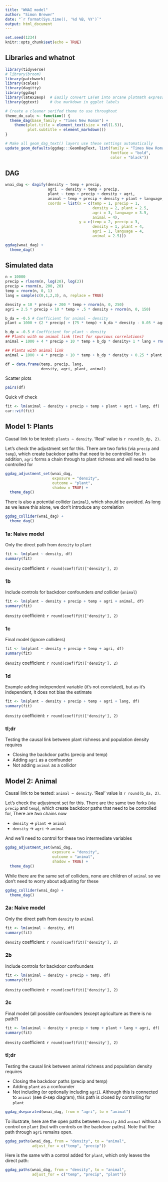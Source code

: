 ```yaml
---
title: "WNAI model"
author: "Simon Brewer"
date: "`r format(Sys.time(), '%d %B, %Y')`"
output: html_document
---
```


```r
set.seed(1234)
knitr::opts_chunk$set(echo = TRUE)
```

## Libraries and whatnot

```r
library(tidyverse)
# library(broom)
library(patchwork)
library(scales)
library(dagitty)
library(ggdag)
library(latex2exp)  # Easily convert LaTeX into arcane plotmath expressions
library(ggtext)     # Use markdown in ggplot labels

# Create a cleaner serifed theme to use throughout
theme_do_calc <- function() {
  theme_dag(base_family = "Times New Roman") +
    theme(plot.title = element_text(size = rel(1.5)),
          plot.subtitle = element_markdown())
}

# Make all geom_dag_text() layers use these settings automatically
update_geom_defaults(ggdag:::GeomDagText, list(family = "Times New Roman", 
                                               fontface = "bold",
                                               color = "black"))
```

## DAG

```r
wnai_dag <- dagify(density ~ temp + precip,
                   agri  ~ density + temp + precip,
                   plant ~ temp + precip + density + agri,
                   animal ~ temp + precip + density + plant + language,
                   coords = list(x = c(temp = 1, precip = 1, 
                                       density = 2, plant = 2.5,
                                       agri = 3, language = 3.5,
                                       animal = 4),
                                 y = c(temp = 2, precip = 3, 
                                       density = 1, plant = 4,
                                       agri = 1, language = 4,
                                       animal = 2.5)))

ggdag(wnai_dag) +
  theme_dag()
```

## Simulated data

```r
n = 10000
precip = rlnorm(n, log(20), log(2))
precip = rnorm(n, 200, 20)
temp = rnorm(n, 0, 1)
lang = sample(c(0,1,2,3), n, replace = TRUE)
```

```r
density = 10 * precip + 200 * temp + rnorm(n, 0, 250)
agri = 2.5 * precip + 10 * temp + .5 * density + rnorm(n, 0, 150)

b_da = -0.5 # Coefficient for animal ~ density
plant = 1000 + (2 * precip) + (75 * temp) + b_da * density - 0.05 * agri  + rnorm(n, 0, 50)

b_dp = -0.5 # Coefficient for plant ~ density
## Plants with no animal link (test for spurious correlations)
animal = 1000 + 4 * precip + 10 * temp + b_dp * density+ 1 * lang + rnorm(n, 0, 50)

## Plants with animal link
animal = 1000 + 4 * precip + 10 * temp + b_dp * density + 0.25 * plant + 1 * lang + rnorm(n, 0, 50)

```

```r
df = data.frame(temp, precip, lang, 
                density, agri, plant, animal)
```

Scatter plots

```r
pairs(df)
```

Quick vif check

```r
fit <- lm(animal ~ density + precip + temp + plant + agri + lang, df)
car::vif(fit)
```

## Model 1: Plants

Causal link to be tested: `plants ~ density`. 'Real' value is `r round(b_dp, 2)`.

Let's check the adjustment set for this. There are two forks (via `precip` and `temp`), which create backdoor paths that need to be controlled for. In addition, `agri` forms a chain through to plant richness and will need to be controlled for

```r
ggdag_adjustment_set(wnai_dag, 
                     exposure = "density",
                     outcome = "plant",
                     shadow = TRUE) +
  theme_dag()
```

There is also a potential collider (`animal`), which should be avoided. As long as we leave this alone, we don't introduce any correlation

```r
ggdag_collider(wnai_dag) +
  theme_dag()
```


### 1a: Naive model

Only the direct path from `density` to `plant`

```r
fit <- lm(plant ~ density, df)
summary(fit)
```

`density` coefficient: `r round(coef(fit)['density'], 2)`

### 1b

Include controls for backdoor confounders *and* collider (`animal`)

```r
fit <- lm(plant ~ density + precip + temp + agri + animal, df)
summary(fit)
```

`density` coefficient: `r round(coef(fit)['density'], 2)`

### 1c

Final model (ignore colliders)

```r
fit <- lm(plant ~ density + precip + temp + agri, df)
summary(fit)
```

`density` coefficient: `r round(coef(fit)['density'], 2)`

### 1d

Example adding independent variable (it's not correlated), but as it's independent, it does not bias the estimate

```r
fit <- lm(plant ~ density + precip + temp + agri + lang, df)
summary(fit)
```

`density` coefficient: `r round(coef(fit)['density'], 2)`

### tl;dr

Testing the causal link between plant richness and population density requires

- Closing the backdoor paths (precip and temp)
- Adding `agri` as a confounder
- Not adding `animal` as a collidor

## Model 2: Animal

Causal link to be tested: `animal ~ density`. 'Real' value is `r round(b_da, 2)`.

Let's check the adjustment set for this. There are the same two forks (via `precip` and `temp`), which create backdoor paths that need to be controlled for, There are *two* chains now

- `density` &rarr; `plant` &rarr; `animal` 
- `density` &rarr; `agri` &rarr; `animal` 

And we'll need to control for these two intermediate variables

```r
ggdag_adjustment_set(wnai_dag, 
                     exposure = "density",
                     outcome = "animal",
                     shadow = TRUE) +
  theme_dag()
```

While there are the same set of colliders, none are children of `animal` so we don't need to worry about adjusting for these

```r
ggdag_collider(wnai_dag) +
  theme_dag()
```

### 2a: Naive model

Only the direct path from `density` to `animal`

```r
fit <- lm(animal ~ density, df)
summary(fit)
```

`density` coefficient: `r round(coef(fit)['density'], 2)`

### 2b

Include controls for backdoor confounders

```r
fit <- lm(animal ~ density + precip + temp, df)
summary(fit)
```

`density` coefficient: `r round(coef(fit)['density'], 2)`

### 2c

Final model (all possible confounders (except agriculture as there is no path?)

```r
fit <- lm(animal ~ density + precip + temp + plant + lang + agri, df)
summary(fit)
```

`density` coefficient: `r round(coef(fit)['density'], 2)`

### tl;dr

Testing the causal link between animal richness and population density requires

- Closing the backdoor paths (precip and temp)
- Adding `plant` as a confounder
- Not including (or optionally including `agri`). Although this is connected to `animal` (see d-sep diagram), this path is closed by controlling for `plant`

```r
ggdag_dseparated(wnai_dag, from = "agri", to = "animal")
```

To illustrate, here are the open paths between `density` and `animal` without a control on `plant` (but with controls on the backdoor paths). Note that the path through `agri` remains open. 

```r
ggdag_paths(wnai_dag, from = "density", to = "animal", 
            adjust_for = c("temp", "precip"))
```

Here is the same with a control added for `plant`, which only leaves the direct path:

```r
ggdag_paths(wnai_dag, from = "density", to = "animal", 
            adjust_for = c("temp", "precip", "plant"))
```